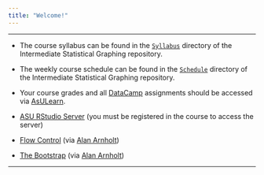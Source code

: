 ```yaml
---
title: "Welcome!"
---
```


* * *

* The course syllabus can be found in the [`Syllabus`](./Syllabus/SyllabusS2018.html) directory of the Intermediate Statistical Graphing repository.

* The weekly course schedule can be found in the [`Schedule`](./Schedule/ScheduleS2018.html) directory of the Intermediate Statistical Graphing repository.

* Your course grades and all [DataCamp](https://www.datacamp.com/home) assignments should be accessed via [AsULearn](https://asulearn.appstate.edu/).

* [ASU RStudio Server](https://mathr.math.appstate.edu) (you must be registered in the course to access the server)

* [Flow Control](../STT3851ClassRepo/Rmarkdown/FlowControl.html) (via [Alan Arnholt](https://alanarnholt.github.io/))

* [The Bootstrap](../STT3851ClassRepo/Rmarkdown/TheBootstrap.html) (via [Alan Arnholt](https://alanarnholt.github.io/))


* * *